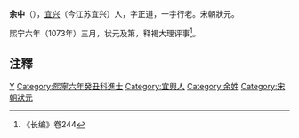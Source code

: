 '''余中'''（{{bd|?||?|}}），[[宜兴|宜兴]]（今江苏宜兴）人，字正道，一字行老。宋朝狀元。

熙宁六年（1073年）三月，状元及第，释褐大理评事<ref>《长编》卷244</ref>。

==注釋==
{{reflist}}

[[Category:宋朝政治人物|Y]]
[[Category:熙寧六年癸丑科進士|Category:熙寧六年癸丑科進士]]
[[Category:宜興人|Category:宜興人]]
[[Category:余姓|Category:余姓]]
[[Category:宋朝狀元|Category:宋朝狀元]]
